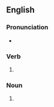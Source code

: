 ==English==

===Pronunciation===
* {{IPA|/flɪks/|lang=en}}

===Verb===
{{head|en|verb form}}

# {{en-third-person singular of|flick}}

===Noun===
{{head|en|noun form}}

# {{plural of|flick|lang=en}}